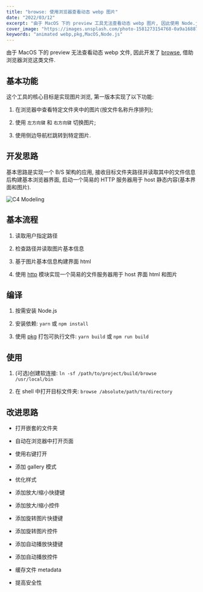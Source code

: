 ```yaml
---
title: "browse: 使用浏览器查看动态 webp 图片"
date: "2022/03/12"
excerpt: "由于 MacOS 下的 preview 工具无法查看动态 webp 图片, 因此使用 Node.js 实现使用浏览器查看图片的工具."
cover_image: "https://images.unsplash.com/photo-1581273154768-0a9a16887d2a?ixlib=rb-1.2.1&ixid=MnwxMjA3fDB8MHxwaG90by1wYWdlfHx8fGVufDB8fHx8&auto=format&fit=crop&w=3312&q=80"
keywords: "animated webp,pkg,MacOS,Node.js"
---
```


由于 MacOS 下的 preview 无法查看动态 webp 文件, 因此开发了 [browse](https://github.com/ezirmusitua/browse), 借助浏览器浏览这类文件.

## 基本功能

这个工具的核心目标是实现图片浏览, 第一版本实现了以下功能:

1. 在浏览器中查看特定文件夹中的图片(按文件名称升序排列);

2. 使用 `左方向键` 和 `右方向键` 切换图片;

3. 使用侧边导航栏跳转到特定图片.

## 开发思路

基本思路是实现一个 B/S 架构的应用, 接收目标文件夹路径并读取其中的文件信息后构建基本浏览器界面, 启动一个简易的 HTTP 服务器用于 host 静态内容(基本界面和图片).

<Image alt="C4 Modeling" src="/assets/project_browse_notes/modeling.svg" className="bg-green p-2 object-contain object-center mx-auto" width={640} height={640} quality={75}></Image>

## 基本流程

1. 读取用户指定路径

2. 检查路径并读取图片基本信息

3. 基于图片基本信息构建界面 html

4. 使用 [http](https://nodejs.org/en/knowledge/HTTP/servers/how-to-serve-static-files/) 模块实现一个简易的文件服务器用于 host 界面 html 和图片

## 编译

1. 按需安装 Node.js

2. 安装依赖: `yarn` 或 `npm install`

3. 使用 [pkg](https://github.com/vercel/pkg) 打包可执行文件: `yarn build` 或 `npm run build`

## 使用

1. (可选)创建软连接: `ln -sf /path/to/project/build/browse /usr/local/bin`

2. 在 shell 中打开目标文件夹: `browse /absolute/path/to/directory`

## 改进思路

- 打开嵌套的文件夹

- 自动在浏览器中打开页面

- 使用右键打开

- 添加 gallery 模式

- 优化样式

- 添加放大/缩小快捷键

- 添加放大/缩小控件

- 添加旋转图片快捷键

- 添加旋转图片控件

- 添加自动播放快捷键

- 添加自动播放控件

- 缓存文件 metadata

- 提高安全性

